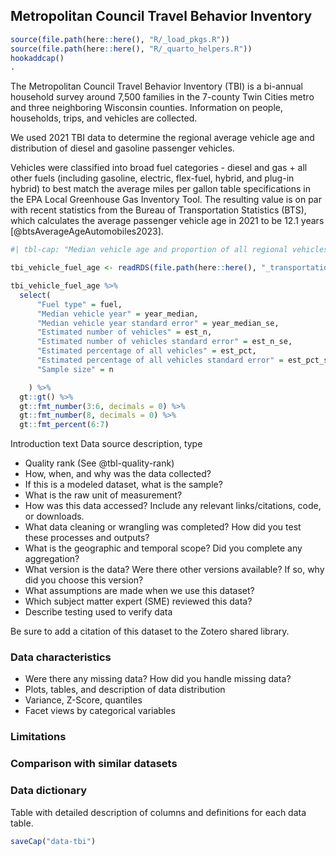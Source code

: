 ## Metropolitan Council Travel Behavior Inventory {#sec-tbi}
```r
source(file.path(here::here(), "R/_load_pkgs.R"))
source(file.path(here::here(), "R/_quarto_helpers.R"))
hookaddcap()
.
```


The Metropolitan Council Travel Behavior Inventory (TBI) is a bi-annual household survey around 7,500 families in the 7-county Twin Cities metro and three neighboring Wisconsin counties. Information on people, households, trips, and vehicles are collected. 

We used 2021 TBI data to determine the regional average vehicle age and distribution of diesel and gasoline passenger vehicles.

Vehicles were classified into broad fuel categories - diesel and gas + all other fuels (including gasoline, electric, flex-fuel, hybrid, and plug-in hybrid) to best match the average miles per gallon table specifications in the EPA Local Greenhouse Gas Inventory Tool. The resulting value is on par with recent statistics from the Bureau of Transportation Statistics (BTS), which calculates the average passenger vehicle age in 2021 to be 12.1 years [@btsAverageAgeAutomobiles2023]. 

```r
#| tbl-cap: "Median vehicle age and proportion of all regional vehicles by fuel type"

tbi_vehicle_fuel_age <- readRDS(file.path(here::here(), "_transportation/data-raw/tbi/tbi_vehicle_fuel_age.RDS"))

tbi_vehicle_fuel_age %>% 
  select(
      "Fuel type" = fuel,
      "Median vehicle year" = year_median,
      "Median vehicle year standard error" = year_median_se,
      "Estimated number of vehicles" = est_n,
      "Estimated number of vehicles standard error" = est_n_se,
      "Estimated percentage of all vehicles" = est_pct,
      "Estimated percentage of all vehicles standard error" = est_pct_se,
      "Sample size" = n

    ) %>% 
  gt::gt() %>% 
  gt::fmt_number(3:6, decimals = 0) %>% 
  gt::fmt_number(8, decimals = 0) %>% 
  gt::fmt_percent(6:7)
```

Introduction text 
Data source description, type

- Quality rank (See @tbl-quality-rank)
- How, when, and why was the data collected?
- If this is a modeled dataset, what is the sample?
- What is the raw unit of measurement? 
- How was this data accessed? Include any relevant links/citations, code, or downloads.
- What data cleaning or wrangling was completed? How did you test these processes and outputs?
- What is the geographic and temporal scope? Did you complete any aggregation?
- What version is the data? Were there other versions available? If so, why did you choose this version?
- What assumptions are made when we use this dataset?
- Which subject matter expert (SME) reviewed this data?
- Describe testing used to verify data

Be sure to add a citation of this dataset to the Zotero shared library.

### Data characteristics

- Were there any missing data? How did you handle missing data?
- Plots, tables, and description of data distribution
- Variance, Z-Score, quantiles
- Facet views by categorical variables


### Limitations

### Comparison with similar datasets

### Data dictionary

Table with detailed description of columns and definitions for each data table.


```r
saveCap("data-tbi")
```
